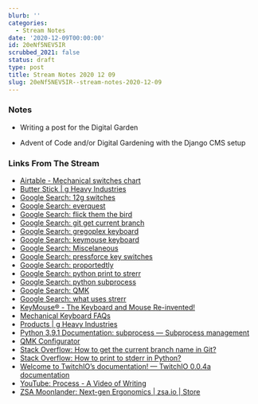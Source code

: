 ```yaml
---
blurb: ''
categories:
  - Stream Notes
date: '2020-12-09T00:00:00'
id: 20eNf5NEV5IR
scrubbed_2021: false
status: draft
type: post
title: Stream Notes 2020 12 09
slug: 20eNf5NEV5IR--stream-notes-2020-12-09
---
```


### Notes

- Writing a post for the Digital Garden

- Advent of Code and/or Digital Gardening with the Django CMS setup

### Links From The Stream


- [Airtable - Mechanical switches chart](https://airtable.com/shr2beqjUXzTk6GfS/tblYLigKdFcOriJ1k?backgroundColor=orange&viewControls=on)
- [Butter Stick | g Heavy Industries](https://www.gboards.ca/product/butter-stick-limited-edition)
- [Google Search: 12g switches](https://www.google.com/search?client=safari&rls=en&q=12g+switches&ie=UTF-8&oe=UTF-8)
- [Google Search: everquest](https://www.google.com/search?client=safari&rls=en&q=everquest&ie=UTF-8&oe=UTF-8)
- [Google Search: flick them the bird](https://www.google.com/search?client=safari&rls=en&q=flick+them+the+bird&ie=UTF-8&oe=UTF-8)
- [Google Search: git get current branch](https://www.google.com/search?client=safari&rls=en&q=git+get+current+branch&ie=UTF-8&oe=UTF-8)
- [Google Search: gregoplex keyboard](https://www.google.com/search?newwindow=1&client=safari&rls=en&ei=m4HRX93ADYf45gLr9p3QBA&q=gregoplex+keyboard&oq=gregoplex+keyboard&gs_lcp=CgZwc3ktYWIQAzIHCAAQyQMQDToECAAQDToGCAAQDRAeUNAWWJYdYKgeaABwAHgAgAFciAGjBpIBAjEwmAEAoAEBqgEHZ3dzLXdpesABAQ&sclient=psy-ab&ved=0ahUKEwid-or_qMLtAhUHvFkKHWt7B0oQ4dUDCAw&uact=5)
- [Google Search: keymouse keyboard](https://www.google.com/search?client=safari&rls=en&q=keymouse+keyboard&ie=UTF-8&oe=UTF-8)
- [Google Search: Miscelaneous](https://www.google.com/search?client=safari&rls=en&q=Miscelaneous&ie=UTF-8&oe=UTF-8)
- [Google Search: pressforce key switches](https://www.google.com/search?newwindow=1&client=safari&rls=en&ei=ooTRX6W6MojW5gKhp5DgBw&q=pressforce+key+switches&oq=pressforce+key+switches&gs_lcp=CgZwc3ktYWIQAzIFCAAQzQIyBQgAEM0CMgUIABDNAjIFCAAQzQI6BQgAEJECOgsILhCxAxDHARCjAjoICAAQsQMQgwE6AggAOgUIABCxAzoICAAQyQMQkQI6BAgAEEM6BQguELEDOggIABCxAxDJAzoICC4QxwEQrwE6BAgAEAo6CAguEMkDEJMCOgIILjoKCC4QxwEQrwEQCjoFCAAQyQM6BwgAEMkDEAo6CQgAEMkDEBYQHjoFCCEQoAE6BQghEKsCOgcIIRAKEKABUNBSWLiCAWDRhAFoA3AAeACAAX-IAdcTkgEEMjMuNZgBAKABAaoBB2d3cy13aXrAAQE&sclient=psy-ab&ved=0ahUKEwilk_bwq8LtAhUIq1kKHaETBHwQ4dUDCAw&uact=5)
- [Google Search: proportedtly](https://www.google.com/search?client=safari&rls=en&q=proportedtly&ie=UTF-8&oe=UTF-8)
- [Google Search: python print to strerr](https://www.google.com/search?client=safari&rls=en&q=python+print+to+strerr&ie=UTF-8&oe=UTF-8)
- [Google Search: python subprocess](https://www.google.com/search?client=safari&rls=en&q=python+subprocess&ie=UTF-8&oe=UTF-8)
- [Google Search: QMK](https://www.google.com/search?client=safari&rls=en&q=QMK&ie=UTF-8&oe=UTF-8)
- [Google Search: what uses strerr](https://www.google.com/search?client=safari&rls=en&q=what+uses+strerr&ie=UTF-8&oe=UTF-8)
- [KeyMouse® - The Keyboard and Mouse Re-invented!](https://www.keymouse.com/)
- [Mechanical Keyboard FAQs](https://mechanicalkeyboards.com/faqs.php?q=mechanical_switch_difference)
- [Products | g Heavy Industries](https://www.gboards.ca/products)
- [Python 3.9.1 Documentation: subprocess — Subprocess management](https://docs.python.org/3/library/subprocess.html)
- [QMK Configurator](https://config.qmk.fm/#/alps64/LAYOUT_all)
- [Stack Overflow: How to get the current branch name in Git?](https://stackoverflow.com/questions/6245570/how-to-get-the-current-branch-name-in-git)
- [Stack Overflow: How to print to stderr in Python?](https://stackoverflow.com/questions/5574702/how-to-print-to-stderr-in-python)
- [Welcome to TwitchIO’s documentation! — TwitchIO 0.0.4a documentation](https://twitchio.readthedocs.io/en/rewrite/)
- [YouTube: Process - A Video of Writing](https://www.youtube.com/watch?v=vqcendFpmeg&t=2s)
- [ZSA Moonlander: Next-gen Ergonomics | zsa.io | Store](https://www.zsa.io/moonlander/)
